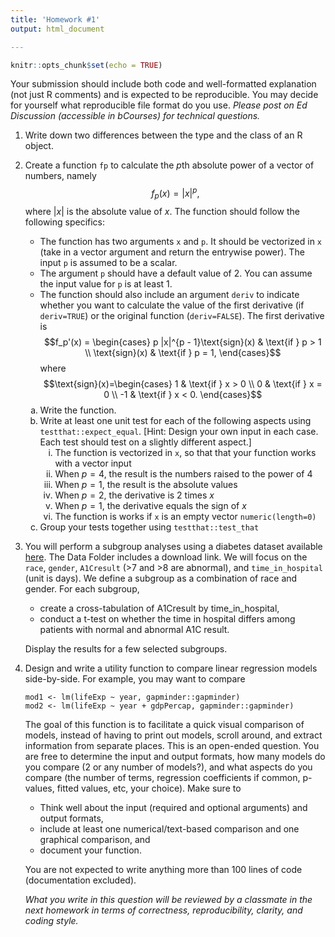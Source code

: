 ```yaml
---
title: 'Homework #1'
output: html_document

---
```


```r
knitr::opts_chunk$set(echo = TRUE)
```

Your submission should include both code and well-formatted explanation (not just R comments) and is expected to be reproducible. You may decide for yourself what reproducible file format do you use. 
*Please post on Ed Discussion (accessible in bCourses) for technical questions.*

1. Write down two differences between the type and the class of an R object.

1. Create a function `fp` to calculate the $p$th absolute power of a vector of numbers, namely
$$f_p(x) = |x|^p,$$
where $|x|$ is the absolute value of $x$. The function should follow the following specifics:

    - The function has two arguments `x` and `p`. It should be vectorized in `x` (take in a vector argument and return the entrywise power). The input `p` is assumed to be a scalar.
    - The argument `p` should have a default value of 2. You can assume the input value for `p` is at least 1.
    - The function should also include an argument `deriv` to indicate whether you want to calculate the value of the first derivative (if `deriv=TRUE`) or the original function (`deriv=FALSE`). 
    The first derivative is
    $$f_p'(x) = \begin{cases} 
                 p |x|^{p - 1}\text{sign}(x) & \text{if } p > 1 \\
                 \text{sign}(x) & \text{if } p = 1,
                 \end{cases}$$
    where
    $$\text{sign}(x)=\begin{cases}
    1 & \text{if } x > 0 \\
    0 & \text{if } x = 0 \\
    -1 & \text{if } x < 0. 
    \end{cases}$$

    a. Write the function. 
    a. Write at least one unit test for each of the following aspects using `testthat::expect_equal`. [Hint: Design your own input in each case. Each test should test on a slightly different aspect.]
        i. The function is vectorized in `x`, so that that your function works with a vector input
        i. When $p=4$, the result is the numbers raised to the power of 4
        i. When $p=1$, the result is the absolute values
        i. When $p=2$, the derivative is 2 times $x$
        i. When $p=1$, the derivative equals the sign of $x$
        i. The function is works if `x` is an empty vector `numeric(length=0)`
    a. Group your tests together using `testthat::test_that`

1. You will perform a subgroup analyses using a diabetes dataset available [here](https://archive.ics.uci.edu/ml/datasets/diabetes+130-us+hospitals+for+years+1999-2008). 
The Data Folder includes a download link.
We will focus on the `race`, `gender`, `A1Cresult` (>7 and >8 are abnormal), and `time_in_hospital` (unit is days).
We define a subgroup as a combination of race and gender. 
For each subgroup, 
    - create a cross-tabulation of A1Cresult by time\_in\_hospital,
    - conduct a t-test on whether the time in hospital differs among patients with normal and abnormal A1C result.

    Display the results for a few selected subgroups.

1. 
Design and write a utility function to compare linear regression models side-by-side. 
For example, you may want to compare 

    ```
    mod1 <- lm(lifeExp ~ year, gapminder::gapminder)
    mod2 <- lm(lifeExp ~ year + gdpPercap, gapminder::gapminder)
    ```

    The goal of this function is to facilitate a quick visual comparison of models, instead of having to print out models, scroll around, and extract information from separate places. 
    This is an open-ended question.
    You are free to determine the input and output formats, how many models do you compare (2 or any number of models?), and what aspects do you compare (the number of terms, regression coefficients if common, p-values, fitted values, etc, your choice).
    Make sure to
    - Think well about the input (required and optional arguments) and output formats, 
    - include at least one numerical/text-based comparison and one graphical comparison, and
    - document your function.
    
    You are not expected to write anything more than 100 lines of code (documentation excluded).

    *What you write in this question will be reviewed by a classmate in the next homework in terms of correctness, reproducibility, clarity, and coding style.*



